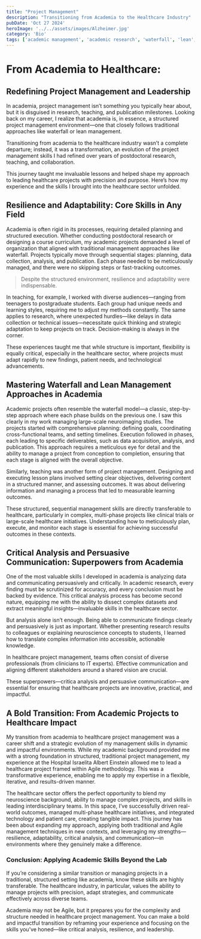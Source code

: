 ```yaml
---
title: "Project Management"
description: "Transitioning from Academia to the Healthcare Industry"
pubDate: 'Oct 27 2024'
heroImage: '../../assets/images/Alzheimer.jpg'
category: 'Bio'
tags: ['academic management', 'academic research', 'waterfall', 'lean', 'Agile']
---
```


# From Academia to Healthcare: 
## Redefining Project Management and Leadership

In academia, project management isn’t something you typically hear about, but it is disguised in research, teaching, and publication milestones. Looking back on my career, I realize that academia is, in essence, a structured project management environment—one that closely follows traditional approaches like waterfall or lean management. 

Transitioning from academia to the healthcare industry wasn’t a complete departure; instead, it was a transformation, an evolution of the project management skills I had refined over years of postdoctoral research, teaching, and collaboration.

This journey taught me invaluable lessons and helped shape my approach to leading healthcare projects with precision and purpose. Here’s how my experience and the skills I brought into the healthcare sector unfolded.

## Resilience and Adaptability: Core Skills in Any Field

Academia is often rigid in its processes, requiring detailed planning and structured execution. Whether conducting postdoctoral research or designing a course curriculum, my academic projects demanded a level of organization that aligned with traditional management approaches like waterfall. Projects typically move through sequential stages: planning, data collection, analysis, and publication. Each phase needed to be meticulously managed, and there were no skipping steps or fast-tracking outcomes.

> Despite the structured environment, resilience and adaptability were indispensable. 

In teaching, for example, I worked with diverse audiences—ranging from teenagers to postgraduate students. Each group had unique needs and learning styles, requiring me to adjust my methods constantly. The same applies to research, where unexpected hurdles—like delays in data collection or technical issues—necessitate quick thinking and strategic adaptation to keep projects on track. Decision-making is always in the corner.

These experiences taught me that while structure is important, flexibility is equally critical, especially in the healthcare sector, where projects must adapt rapidly to new findings, patient needs, and technological advancements.

## Mastering Waterfall and Lean Management Approaches in Academia

Academic projects often resemble the waterfall model—a classic, step-by-step approach where each phase builds on the previous one. I saw this clearly in my work managing large-scale neuroimaging studies. The projects started with comprehensive planning: defining goals, coordinating cross-functional teams, and setting timelines. Execution followed in phases, each leading to specific deliverables, such as data acquisition, analysis, and publication. This approach requires a meticulous eye for detail and the ability to manage a project from conception to completion, ensuring that each stage is aligned with the overall objective.

Similarly, teaching was another form of project management. Designing and executing lesson plans involved setting clear objectives, delivering content in a structured manner, and assessing outcomes. It was about delivering information and managing a process that led to measurable learning outcomes.

These structured, sequential management skills are directly transferable to healthcare, particularly in complex, multi-phase projects like clinical trials or large-scale healthcare initiatives. Understanding how to meticulously plan, execute, and monitor each stage is essential for achieving successful outcomes in these contexts.

## Critical Analysis and Persuasive Communication: Superpowers from Academia

One of the most valuable skills I developed in academia is analyzing data and communicating persuasively and critically. In academic research, every finding must be scrutinized for accuracy, and every conclusion must be backed by evidence. This critical analysis process has become second nature, equipping me with the ability to dissect complex datasets and extract meaningful insights—invaluable skills in the healthcare sector.

But analysis alone isn’t enough. Being able to communicate findings clearly and persuasively is just as important. Whether presenting research results to colleagues or explaining neuroscience concepts to students, I learned how to translate complex information into accessible, actionable knowledge. 

In healthcare project management, teams often consist of diverse professionals (from clinicians to IT experts). Effective communication and aligning different stakeholders around a shared vision are crucial.

These superpowers—critica analysis and persuasive communication—are essential for ensuring that healthcare projects are innovative, practical, and impactful.

## A Bold Transition: From Academic Projects to Healthcare Impact

My transition from academia to healthcare project management was a career shift and a strategic evolution of my management skills in dynamic and impactful environments. While my academic background provided me with a strong foundation in structured, traditional project management, my experience at the Hospital Israelita Albert Einstein allowed me to lead a healthcare project framed within Agile methodology. This was a transformative experience, enabling me to apply my expertise in a flexible, iterative, and results-driven manner.

The healthcare sector offers the perfect opportunity to blend my neuroscience background, ability to manage complex projects, and skills in leading interdisciplinary teams. In this space, I’ve successfully driven real-world outcomes, managed multi-phase healthcare initiatives, and integrated technology and patient care, creating tangible impact.
This journey has been about expanding my approach, applying both traditional and Agile management techniques in new contexts, and leveraging my strengths—resilience, adaptability, critical analysis, and communication—in environments where they genuinely make a difference.

### Conclusion: Applying Academic Skills Beyond the Lab

If you’re considering a similar transition or managing projects in a traditional, structured setting like academia, know these skills are highly transferable. The healthcare industry, in particular, values the ability to manage projects with precision, adapt strategies, and communicate effectively across diverse teams.

Academia may not be Agile, but it prepares you for the complexity and structure needed in healthcare project management. You can make a bold and impactful transition by reframing your experience and focusing on the skills you’ve honed—like critical analysis, resilience, and leadership.


